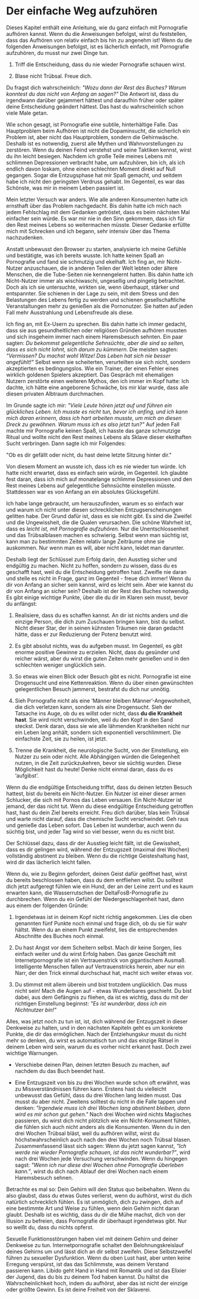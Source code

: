 # Der einfache Weg aufzuhören

Dieses Kapitel enthält eine Anleitung, wie du ganz einfach mit Pornografie
aufhören kannst. Wenn du die Anweisungen befolgst, wirst du feststellen,
dass das Aufhören von relativ einfach bis hin zu angenehm ist! Wenn du
die folgenden Anweisungen befolgst, ist es lächerlich einfach, mit
Pornografie aufzuhören, du musst nur zwei Dinge tun.

1.  Triff die Entscheidung, dass du nie wieder Pornografie schauen wirst.

2.  Blase nicht Trübsal. Freue dich.

Du fragst dich wahrscheinlich: *\"Wozu dann der Rest des Buches?
Warum konntest du das nicht von Anfang an sagen?\"* Die Antwort ist,
dass du irgendwann darüber gejammert hättest und daraufhin früher oder
später deine Entscheidung geändert hättest. Das hast du wahrscheinlich
schon viele Male getan.

Wie schon gesagt, ist Pornografie eine subtile, hinterhältige Falle. Das
Hauptproblem beim Aufhören ist nicht die Dopaminsucht, die sicherlich
ein Problem ist, aber nicht das Hauptproblem, sondern die Gehirnwäsche.
Deshalb ist es notwendig, zuerst alle Mythen und Wahnvorstellungen zu
zerstören. Wenn du deinen Feind verstehst und seine Taktiken kennst,
wirst du ihn leicht besiegen. Nachdem ich große Teile meines Lebens mit
schlimmen Depressionen verbracht habe, um aufzuhören, bin ich, als ich
endlich davon loskam, ohne einen schlechten Moment direkt auf Null
gegangen. Sogar die Entzugsphase hat mir Spaß gemacht, und seitdem habe
ich nicht den geringsten Verdruss gehabt. Im Gegenteil, es war das
Schönste, was mir in meinem Leben passiert ist.

Mein letzter Versuch war anders. Wie alle anderen Konsumenten hatte ich
ernsthaft über das Problem nachgedacht. Bis dahin hatte ich mich nach
jedem Fehlschlag mit dem Gedanken getröstet, dass es beim nächsten Mal
einfacher sein würde. Es war mir nie in den Sinn gekommen, dass ich für
den Rest meines Lebens so weitermachen müsste. Dieser Gedanke erfüllte
mich mit Schrecken und ich begann, sehr intensiv über das Thema
nachzudenken.

Anstatt unbewusst den Browser zu starten, analysierte ich meine Gefühle
und bestätigte, was ich bereits wusste. Ich hatte keinen Spaß an Pornografie
und fand sie schmutzig und ekelhaft. Ich fing an, mir Nicht-Nutzer
anzuschauen, die in anderen Teilen der Welt lebten oder ältere Menschen,
die die Tube-Seiten nie kennengelernt hatten. Bis dahin hatte ich
Nicht-Nutzer immer als wischiwaschi, ungesellig und pingelig betrachtet.
Doch als ich sie untersuchte, wirkten sie, wenn überhaupt, stärker und
entspannter. Sie schienen in der Lage zu sein, mit dem Stress und den
Belastungen des Lebens fertig zu werden und schienen gesellschaftliche
Veranstaltungen mehr zu genießen als die Pornonutzer. Sie hatten auf
jeden Fall mehr Ausstrahlung und Lebensfreude als diese.

Ich fing an, mit Ex-Usern zu sprechen. Bis dahin hatte ich immer
gedacht, dass sie aus gesundheitlichen oder religiösen Gründen aufhören
mussten und sich insgeheim immer nach einem Haremsbesuch sehnten. Ein
paar sagten: *Du bekommst gelegentliche Sehnsüchte, aber die sind so
selten, dass es sich nicht lohnt, sich darum zu kümmern.* Die meisten
sagten: *\"Vermissen? Du machst wohl Witze! Das Leben hat sich nie
besser angefühlt!\"* Selbst wenn sie scheiterten, verurteilten sie sich
nicht, sondern akzeptierten es bedingungslos. Wie ein Trainer, der
einen Fehler eines wirklich goldenen Spielers akzeptiert. Das Gespräch
mit ehemaligen Nutzern zerstörte einen weiteren Mythos, den ich immer im
Kopf hatte: Ich dachte, ich hätte eine angeborene Schwäche, bis mir klar
wurde, dass alle diesen privaten Albtraum durchmachen.

Im Grunde sagte ich mir: *\"Viele Leute hören jetzt auf und führen ein
glückliches Leben. Ich musste es nicht tun, bevor ich anfing, und ich
kann mich daran erinnern, dass ich hart arbeiten musste, um mich an
diesen Dreck zu gewöhnen. Warum muss ich es also jetzt tun?\"* Auf jeden
Fall machte mir Pornografie keinen Spaß, ich hasste das ganze schmutzige
Ritual und wollte nicht den Rest meines Lebens als Sklave dieser
ekelhaften Sucht verbringen. Dann sagte ich mir Folgendes:

\"Ob es dir gefällt oder nicht, du hast deine letzte Sitzung hinter
dir.\"

Von diesem Moment an wusste ich, dass ich es nie wieder tun würde. Ich
hatte nicht erwartet, dass es einfach sein würde, im Gegenteil. Ich
glaubte fest daran, dass ich mich auf monatelange schlimme Depressionen
und den Rest meines Lebens auf gelegentliche Sehnsüchte einstellen müsste.
Stattdessen war es von Anfang an ein absolutes Glücksgefühl.

Ich habe lange gebraucht, um herauszufinden, warum es so einfach war und
warum ich nicht unter diesen schrecklichen Entzugserscheinungen gelitten
habe. Der Grund dafür ist, dass es sie nicht gibt. Es sind die Zweifel
und die Ungewissheit, die die Qualen verursachen. Die schöne Wahrheit
ist, dass es *leicht ist, mit Pornografie aufzuhören.* Nur die
Unentschlossenheit und das Trübsalblasen machen es schwierig. Selbst
wenn man süchtig ist, kann man zu bestimmten Zeiten relativ lange
Zeiträume ohne sie auskommen. Nur wenn man es will, aber nicht kann,
leidet man darunter.

Deshalb liegt der Schlüssel zum Erfolg darin, den Ausstieg sicher und
endgültig zu machen. Nicht zu hoffen, sondern zu wissen, dass du es
geschafft hast, weil du die Entscheidung getroffen hast. Zweifle nie
daran und stelle es nicht in Frage, ganz im Gegenteil - freue dich
immer! Wenn du dir von Anfang an sicher sein kannst, wird es leicht
sein. Aber wie kannst du dir von Anfang an sicher sein? Deshalb ist der
Rest des Buches notwendig. Es gibt einige wichtige Punkte, über die du
dir im Klaren sein musst, bevor du anfängst:

1.  Realisiere, dass du es schaffen kannst. An dir ist nichts anders
    und die einzige Person, die dich zum Zuschauen bringen kann, bist du
    selbst. Nicht dieser Star, der in seinen kühnsten Träumen nie daran
    gedacht hätte, dass er zur Reduzierung der Potenz benutzt wird.

2.  Es gibt absolut nichts, was du aufgeben musst. Im Gegenteil, es gibt
    enorme positive Gewinne zu erzielen. Nicht, dass du gesünder und
    reicher wärst, aber du wirst die guten Zeiten mehr genießen und in
    den schlechten weniger unglücklich sein.

3.  So etwas wie einen Blick oder Besuch gibt es nicht. Pornografie ist
    eine Drogensucht und eine Kettenreaktion. Wenn du über einen
    gewünschten gelegentlichen Besuch jammerst, bestrafst du dich nur
    unnötig.

4.  Sieh Pornografie nicht als eine 'Männer bleiben Männer'-Angewohnheit, die
    dich verletzen kann, sondern als eine Drogensucht. Sieh der Tatsache
    ins Auge, ob du es willst oder nicht, dass **du die Krankheit
    hast**. Sie wird nicht verschwinden, weil du den Kopf in den Sand
    steckst. Denk daran, dass sie wie alle lähmenden Krankheiten nicht
    nur ein Leben lang anhält, sondern sich exponentiell verschlimmert.
    Die einfachste Zeit, sie zu heilen, ist jetzt.

5.  Trenne die Krankheit, die neurologische Sucht, von der Einstellung,
    ein Nutzer zu sein oder nicht. Alle Abhängigen würden die Gelegenheit
    nutzen, in die Zeit zurückzukehren, bevor sie süchtig wurden. Diese
    Möglichkeit hast du heute! Denke nicht einmal daran, dass du es
    'aufgibst'.

Wenn du die endgültige Entscheidung triffst, dass du deinen letzten
Besuch hattest, bist du bereits ein Nicht-Nutzer. Ein Nutzer ist einer
dieser armen Schlucker, die sich mit Pornos das Leben versauen. Ein
Nicht-Nutzer ist jemand, der das nicht tut. Wenn du diese endgültige
Entscheidung getroffen hast, hast du dein Ziel bereits erreicht. Freu
dich darüber, blas kein Trübsal und warte nicht darauf, dass die
chemische Sucht verschwindet. Geh raus und genieße das Leben sofort. Das
Leben ist wunderbar, auch wenn du süchtig bist, und jeder Tag wird so
viel besser, wenn du es nicht bist.

Der Schlüssel dazu, dass dir der Ausstieg leicht fällt, ist die
Gewissheit, dass es dir gelingen wird, während der Entzugszeit (maximal
drei Wochen) vollständig abstinent zu bleiben. Wenn du die richtige
Geisteshaltung hast, wird dir das lächerlich leicht fallen.

Wenn du, wie zu Beginn gefordert, deinen Geist dafür geöffnet hast, wirst du bereits
beschlossen haben, dass du dem entfliehen willst. Du solltest dich jetzt
aufgeregt fühlen wie ein Hund, der an der Leine zerrt und es kaum
erwarten kann, die Wasserrutschen der DeltaFosB-Pornografie zu durchbrechen.
Wenn du ein Gefühl der Niedergeschlagenheit hast, dann aus einem der
folgenden Gründe:

1.  Irgendetwas ist in deinem Kopf nicht richtig angekommen. Lies die
    oben genannten fünf Punkte noch einmal und frage dich, ob du sie für
    wahr hältst. Wenn du an einem Punkt zweifelst, lies die
    entsprechenden Abschnitte des Buches noch einmal.

2.  Du hast Angst vor dem Scheitern selbst. Mach dir keine Sorgen, lies
    einfach weiter und du wirst Erfolg haben. Das ganze Geschäft mit
    Internetpornografie ist ein Vertrauenstrick von gigantischem Ausmaß.
    Intelligente Menschen fallen auf Vertrauenstricks herein, aber nur
    ein Narr, der den Trick einmal durchschaut hat, macht sich weiter
    etwas vor.

3.  Du stimmst mit allem überein und bist trotzdem unglücklich. Das muss
    nicht sein! Mach die Augen auf - etwas Wunderbares geschieht. Du bist
    dabei, aus dem Gefängnis zu fliehen, da ist es wichtig, dass du mit
    der richtigen Einstellung beginnst: *\"Es ist wunderbar, dass ich
    ein Nichtnutzer bin!\"*

Alles, was jetzt noch zu tun ist, ist, dich während der Entzugszeit in
dieser Denkweise zu halten, und in den nächsten Kapiteln geht es um
konkrete Punkte, die dir das ermöglichen. Nach der Entziehungskur musst
du nicht mehr so denken, du wirst es automatisch tun und das einzige
Rätsel in deinem Leben wird sein, warum du es vorher nicht erkannt hast. Doch
zwei wichtige Warnungen.

-   Verschiebe deinen Plan, deinen letzten Besuch zu machen, auf nachdem
    du das Buch beendet hast.

-   Eine Entzugszeit von bis zu drei Wochen wurde schon oft erwähnt, was
    zu Missverständnissen führen kann. Erstens hast du vielleicht
    unbewusst das Gefühl, dass du drei Wochen lang leiden musst. Das
    musst du aber nicht. Zweitens solltest du nicht in die Falle tappen
    und denken: *\"Irgendwie muss ich drei Wochen lang abstinent
    bleiben, dann wird es mir schon gut gehen.\"* Nach drei Wochen wird
    nichts Magisches passieren, du wirst dich nicht plötzlich wie ein
    Nicht-Konsument fühlen, die fühlen sich auch nicht anders als die
    Konsumenten. Wenn du in den drei Wochen Trübsal bläst, weil du
    aufhören willst, wirst du höchstwahrscheinlich auch nach den drei
    Wochen noch Trübsal blasen. Zusammenfassend lässt sich sagen: Wenn
    du jetzt sagen kannst, *\"Ich werde nie wieder Pornografie schauen, ist
    das nicht wunderbar?\"*, wird nach drei Wochen jede Versuchung
    verschwinden. Wenn du hingegen sagst: *\"Wenn ich nur diese drei
    Wochen ohne Pornografie überleben kann.\"*, wirst du dich nach Ablauf der
    drei Wochen nach einem Haremsbesuch sehnen.

Betrachte es mal so: Dein Gehirn will den Status quo beibehalten. Wenn
du also glaubst, dass du etwas Gutes verlierst, wenn du aufhörst, wirst
du dich natürlich schrecklich fühlen. Es ist unmöglich, dich zu zwingen,
dich auf eine bestimmte Art und Weise zu fühlen, wenn dein Gehirn nicht
daran glaubt. Deshalb ist es wichtig, dass du dir die Mühe machst, dich
von der Illusion zu befreien, dass Pornografie dir überhaupt irgendetwas gibt.
Nur so weißt du, dass du nichts opferst.

Sexuelle Funktionsstörungen haben viel mit deinem Gehirn und deiner
Denkweise zu tun. Internetpornografie schaltet den Belohnungskreislauf deines
Gehirns um und lässt dich an dir selbst zweifeln. Diese Selbstzweifel
führen zu sexueller Dysfunktion. Wenn du oben Lust hast, aber
unten keine Erregung verspürst, ist das das Schlimmste, was deinem
Verstand passieren kann. Libido geht Hand in Hand mit Romantik und ist
das Elixier der Jugend, das du bis zu deinem Tod haben kannst. Du hältst
die Wahrscheinlichkeit hoch, indem du aufhörst, aber das ist nicht der
einzige oder größte Gewinn. Es ist deine Freiheit von der Sklaverei.
